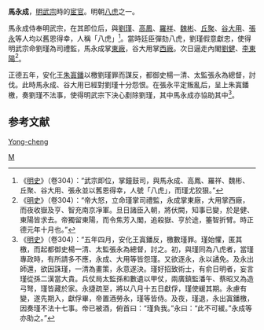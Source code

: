{{Otheruses|馬永成|other=同名或類似名的其它條目描述}}

'''馬永成'''，[[明武宗|明武宗]]時的[[宦官|宦官]]。明朝[[八虎|八虎]]之一。

馬永成侍奉明武宗，在其即位后，與[[劉瑾|劉瑾]]、[[高鳳|高鳳]]、[[羅祥|羅祥]]、[[魏彬_(明朝宦官)|魏彬]]、[[丘聚|丘聚]]、[[谷大用|谷大用]]、[[张永_(明朝)|張永]]等人均以舊恩得幸，人稱「八虎」<ref>《[[明史|明史]]》（卷304）：“武宗即位，掌鐘鼓司，與馬永成、高鳳、羅祥、魏彬、丘聚、谷大用、張永並以舊恩得幸，人號「八虎」，而瑾尤狡狠。”</ref>。當時廷臣彈劾八虎，劉瑾假意獻忠，使得明武宗命劉瑾為司禮監，馬永成掌[[東廠|東廠]]，谷大用掌[[西廠|西廠]]。次日逼走內閣[[刘健_(明朝)|劉健]]、[[李東陽|李東陽]]<ref>《[[明史|明史]]》（卷304）：“帝大怒，立命瑾掌司禮監，永成掌東廠，大用掌西廠，而夜收嶽及亨、智充南京凈軍。旦日諸臣入朝，將伏闕，知事已變，於是健、東陽皆求去。帝獨留東陽，而令焦芳入閣，追殺嶽、亨於途，箠智折臂。時正德元年十月也。”</ref>。

正德五年，安化王[[朱寘鐇|朱寘鐇]]以檄劉瑾罪而謀反，都御史楊一清、太監張永為總督，討伐。此時馬永成、谷大用已經對劉瑾十分怨恨。在張永平定叛亂后，呈上朱寘鐇檄，奏劉瑾不法事，使得明武宗下決心剷除劉瑾，其中馬永成亦協助其中<ref>《[[明史|明史]]》（卷304）：“五年四月，安化王寘鐇反，檄數瑾罪。瑾始懼，匿其檄，而起都御史楊一清、太監張永為總督，討之。初，與瑾同為八虎者，當瑾專政時，有所請多不應，永成、大用等皆怨瑾。又欲逐永，永以譎免。及永出師還，欲因誅瑾，一清為畫策，永意遂決。瑾好招致術士，有俞日明者，妄言瑾從孫二漢當大貴。兵仗局太監孫和數遺以甲仗，兩廣鎮監潘午、蔡昭又為造弓弩，瑾皆藏於家。永捷疏至，將以八月十五日獻俘，瑾使緩其期。永慮有變，遂先期入，獻俘畢，帝置酒勞永，瑾等皆侍。及夜，瑾退，永出寘鐇檄，因奏瑾不法十七事。帝已被酒，俯首曰：“瑾負我。”永曰：“此不可緩。”永成等亦助之。”</ref>。

==参考文献==
<div class="references-small">
<references></references>
</div>

{{明朝人物小作品}}
{{八虎}}

[[Category:明朝宦官|M]]
[[category:马姓|Yong-cheng]]